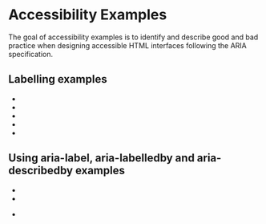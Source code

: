 
<Meta title="Concepts/Developer/Accessibility/AccessibilityExamples/List of examples" />

# Accessibility Examples

The goal of accessibility examples is to identify and describe good and bad practice when designing accessible HTML interfaces following the ARIA specification.

## Labelling examples

- <FullscreenLink content="Avoid action in accessibility name" parent={parentPath} story="avoid-action-example" />
- <FullscreenLink
    content="Avoid component type in accessibility name"
    parent={parentPath}
    story="avoid-component-type-example"
  />
- <FullscreenLink content="Avoid state in accessibility name" parent={parentPath} story="avoid-state-example" />
- <FullscreenLink content="Avoid position in accessibility name" parent={parentPath} story="avoid-position-example" />
- <FullscreenLink content="Avoid repeating text for component inner items" parent={parentPath} story="no-repeat-text" />

## Using aria-label, aria-labelledby and aria-describedby examples

- <FullscreenLink content="Avoid making text focusable" parent={parentPath} story="no-focusable-text" />

- <FullscreenLink content="Narrating error messages for form fields" parent={parentPath} story="form-error-messages" />
- <FullscreenLink
    content="Label component with visible text"
    parent={parentPath}
    story="label-with-visible-text-example"
  />
